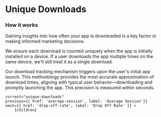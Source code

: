 
# Unique Downloads

### How it works


Gaining insights into how often your app is downloaded is a key factor in making informed marketing decisions.

We ensure each download is counted uniquely when the app is initially installed on a device. If a user downloads the app multiple times on the same device, we'll still treat it as a single download.

Our download tracking mechanism triggers upon the user's initial app launch. This methodology provides the most accurate approximation of download times, aligning with typical user behavior—downloading and promptly launching the app. This precision is measured within seconds.


<DocImage src="/docs/new-downloads.png" width="1018" height="392"/>

    current="unique-downloads"
    previous={{ href: 'average-session', label: 'Average Session'}}
    next={{ href: 'drop-off-rate', label: 'Drop Off Rate' }} >
        {children}
</DocLayout>
